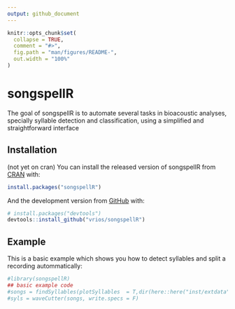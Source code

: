 ```yaml
---
output: github_document
---
```


<!-- README.md is generated from README.Rmd. Please edit that file -->

```r
knitr::opts_chunk$set(
  collapse = TRUE,
  comment = "#>",
  fig.path = "man/figures/README-",
  out.width = "100%"
)
```

# songspellR

<!-- badges: start -->
<!-- badges: end -->

The goal of songspellR is to automate several tasks in bioacoustic analyses, specially syllable detection and classification, using a simplified and straightforward interface

## Installation

(not yet on cran) You can install the released version of songspellR from [CRAN](https://CRAN.R-project.org) with:

``` r
install.packages("songspellR")
```

And the development version from [GitHub](https://github.com/) with:

``` r
# install.packages("devtools")
devtools::install_github("vrios/songspellR")
```
## Example

This is a basic example which shows you how to detect syllables and split a recording autommatically:

```r
#library(songspellR)
## basic example code
#songs = findSyllables(plotSyllables  = T,dir(here::here("inst/extdata"), full.names = TRUE,include.dirs = T), samplingRate = 44100)
#syls = waveCutter(songs, write.specs = F)
```

